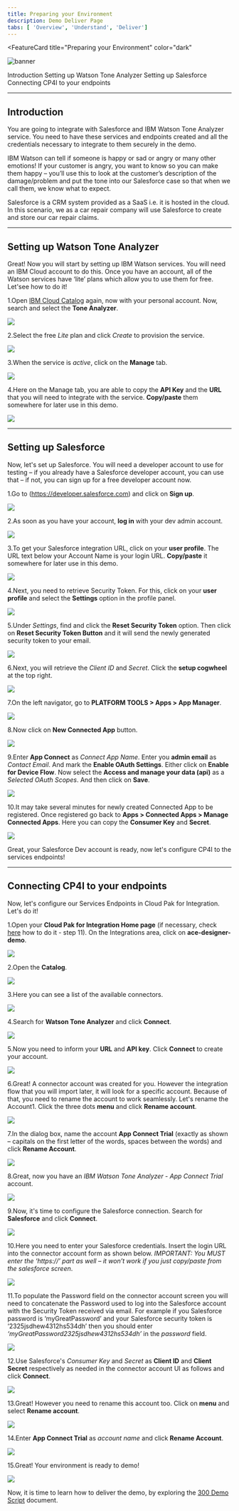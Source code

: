 ```yaml
---
title: Preparing your Environment
description: Demo Deliver Page
tabs: [ 'Overview', 'Understand', 'Deliver']
---
```



<FeatureCard
  title="Preparing your Environment"
  color="dark"
  >

![banner](images/prepare/preparation.jpg)

</FeatureCard>

<AnchorLinks>
  <AnchorLink>Introduction</AnchorLink>
  <AnchorLink>Setting up Watson Tone Analyzer</AnchorLink>
  <AnchorLink>Setting up Salesforce</AnchorLink>
  <AnchorLink>Connecting CP4I to your endpoints</AnchorLink>
</AnchorLinks>

***

## Introduction

You are going to integrate with Salesforce and IBM Watson Tone Analyzer service. You need to have these services and endpoints created and all the credentials necessary to integrate to them securely in the demo.

IBM Watson can tell if someone is happy or sad or angry or many other emotions! If your customer is angry, you want to know so you can make them happy – you’ll use this to look at the customer’s description of the damage/problem and put the tone into our Salesforce case so that when we call them, we know what to expect.

Salesforce is a CRM system provided as a SaaS i.e. it is hosted in the cloud. In this scenario, we as a car repair company will use Salesforce to create and store our car repair claims.

***

## Setting up Watson Tone Analyzer

Great! Now you will start by setting up IBM Watson services. You will need an IBM Cloud account to do this. Once you have an account, all of the Watson services have ‘lite’ plans which allow you to use them for free. Let'see how to do it!

1.Open [IBM Cloud Catalog](https://cloud.ibm.com/catalog) again, now with your personal account. Now, search and select the **Tone Analyzer**.

![](./images/prepare/search-tone.png)

2.Select the free *Lite* plan and click *Create* to provision the service.

![](./images/prepare/tone-lite.png)

3.When the service is *active*, click on the **Manage** tab.

![](./images/prepare/tone-active.png)

4.Here on the Manage tab, you are able to copy the **API Key** and the **URL** that you will need to integrate with the service. **Copy/paste** them somewhere for later use in this demo.

![](./images/prepare/tone-apikey.png)

***

## Setting up Salesforce

Now, let's set up Salesforce. You will need a developer account to use for testing – if you already have a Salesforce developer account, you can use that – if not, you can sign up for a free developer account now.

1.Go to (https://developer.salesforce.com) and click on **Sign up**.

![](./images/prepare/salesforce-dev-signup.png)

2.As soon as you have your account, **log in** with your dev admin account.

![](./images/prepare/salesforce-dev-home.png)

3.To get your Salesforce integration URL, click on your **user profile**. The URL text below your Account Name is your login URL. **Copy/paste** it somewhere for later use in this demo.

![](./images/prepare/salesforce-url.png)

4.Next, you need to retrieve Security Token. For this, click on your **user profile** and select the **Settings** option in the profile panel.

![](./images/prepare/salesforce-settings.png)

5.Under *Settings*, find and click the **Reset Security Token** option. Then click on **Reset Security Token Button** and it will send the newly generated security token to your email.

![](./images/prepare/salesforce-reset-token.png)

6.Next, you will retrieve the *Client ID* and *Secret*. Click the **setup cogwheel** at the top right.

![](./images/prepare/salesforce-setup.png)

7.On the left navigator, go to **PLATFORM TOOLS > Apps > App Manager**.

![](./images/prepare/salesforce-appmanager.png)

8.Now click on **New Connected App** button.

![](./images/prepare/salesforce-newconnectedapp.png)

9.Enter **App Connect** as *Connect App Name*. Enter you **admin email** as *Contact Email*. And mark the **Enable OAuth Settings**. Either click on **Enable for Device Flow**. Now select the **Access and manage your data (api)** as a *Selected OAuth Scopes*. And then click on **Save**.

![](./images/prepare/salesforce-connect-app.png)

10.It may take several minutes for newly created Connected App to be registered. Once registered go back to **Apps > Connected Apps > Manage Connected Apps**. Here you can copy the **Consumer Key** and **Secret**.

![](./images/prepare/salesforce-credentials.png)

Great, your Salesforce Dev account is ready, now let's configure CP4I to the services endpoints!

***

## Connecting CP4I to your endpoints

Now, let's configure our Services Endpoints in Cloud Pak for Integration. Let's do it!

1.Open your **Cloud Pak for Integration Home page** (if necessary, check [here](https://ibm-garage-tsa.github.io/cp4i-demohub/cp4i-on-roks/#install-cloud-pak-for-integration-on-roks-cluster) how to do it - step 11). On the Integrations area, click on **ace-designer-demo**.

![](./images/prepare/endpoint-home.png)

2.Open the **Catalog**.

![](./images/prepare/endpoint-catalog.png)

3.Here you can see a list of the available connectors.

![](./images/prepare/endpoint-connectors.png)

4.Search for **Watson Tone Analyzer** and click **Connect**.

![](./images/prepare/endpoint-tone-connect.png)

5.Now you need to inform your **URL** and **API key**. Click **Connect** to create your account.

![](./images/prepare/endpoint-tone-info.png)

6.Great! A connector account was created for you. However the integration flow that you will import later, it will look for a specific account. Because of that, you need to rename the account to work seamlessly. Let's rename the Account1. Click the three dots **menu** and click **Rename account**.

![](./images/prepare/endpoint-tone-rename.png)

7.In the dialog box, name the account **App Connect Trial** (exactly as shown – capitals on the first letter of the words, spaces between the words) and click **Rename Account**.

![](./images/prepare/endpoint-tone-rename2.png)

8.Great, now you have an *IBM Watson Tone Analyzer - App Connect Trial* account.

![](./images/prepare/endpoint-tone-created.png)

9.Now, it's time to configure the Salesforce connection. Search for **Salesforce** and click **Connect**.

![](./images/prepare/endpoint-salesforce-connect.png)

10.Here you need to enter your Salesforce credentials. Insert the login URL into the connector account form as shown below.
   *IMPORTANT: You MUST enter the ‘https://’ part as well – it won’t work if you just copy/paste from the salesforce screen*.

![](./images/prepare/endpoint-salesforce-login-details.png)

11.To populate the Password field on the connector account screen you will need to concatenate the Password used to log into the Salesforce account with the Security Token received via email.
   For example if you Salesforce password is ‘myGreatPassword’ and your Salesforce security token is ‘2325jsdhew4312hs534dh’ then you should enter *‘myGreatPassword2325jsdhew4312hs534dh’* in the *password* field.

![](./images/prepare/endpoint-salesforce-login-details2.png)

12.Use Salesforce's *Consumer Key* and *Secret* as **Client ID** and **Client Secret** respectively as needed in the connector account UI as follows and click **Connect**.

![](./images/prepare/endpoint-salesforce-login-details3.png)

13.Great! However you need to rename this account too. Click on **menu** and select **Rename account**.

![](./images/prepare/endpoint-salesforce-rename.png)

14.Enter **App Connect Trial** as *account name* and click **Rename Account**.

![](./images/prepare/endpoint-salesforce-rename2.png)

15.Great! Your environment is ready to demo!

![](./images/prepare/endpoint-salesforce-created.png)

   Now, it is time to learn how to deliver the demo, by exploring the [300 Demo Script](/salesdemos/carrepair-new/300-demoscript) document.
